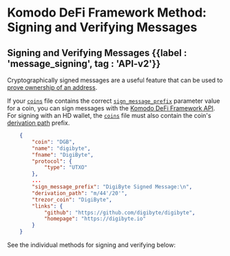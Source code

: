 
# Komodo DeFi Framework Method: Signing and Verifying Messages

## Signing and Verifying Messages {{label : 'message_signing', tag : 'API-v2'}}

Cryptographically signed messages are a useful feature that can be used to [prove ownership of an address](https://www.coindesk.com/policy/2020/05/25/craig-wright-called-fraud-in-message-signed-with-bitcoin-addresses-he-claims-to-own/).

If your [`coins`](https://github.com/KomodoPlatform/coins) file contains the correct [`sign_message_prefix`](https://bitcoin.stackexchange.com/questions/77324/how-are-bitcoin-signed-messages-generated/77325#77325) parameter value for a coin, you can sign messages with the [Komodo DeFi Framework API](https://github.com/KomodoPlatform/komodo-defi-framework).
For signing with an HD wallet, the [`coins`](https://github.com/KomodoPlatform/coins) file must also contain the coin's [derivation path](https://www.blockplate.com/blogs/blockplate/what-is-a-derivation-path) prefix.

```json
    {
        "coin": "DGB",
        "name": "digibyte",
        "fname": "DigiByte",
        "protocol": {
            "type": "UTXO"
        },
        ...
        "sign_message_prefix": "DigiByte Signed Message:\n",
        "derivation_path": "m/44'/20'",
        "trezor_coin": "DigiByte",
        "links": {
            "github": "https://github.com/digibyte/digibyte",
            "homepage": "https://digibyte.io"
        }
    }
```

See the individual methods for signing and verifying below:

<TocForIndex />
